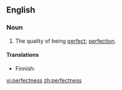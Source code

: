 ==English==

===Noun===
{{en-noun|-}}

# The quality of being [[perfect]]; [[perfection]].

====Translations====
{{trans-top|quality of being perfect}}
* Finnish: {{t|fi|täydellisyys}}
{{trans-mid}}
{{trans-bottom}}

[[vi:perfectness]]
[[zh:perfectness]]